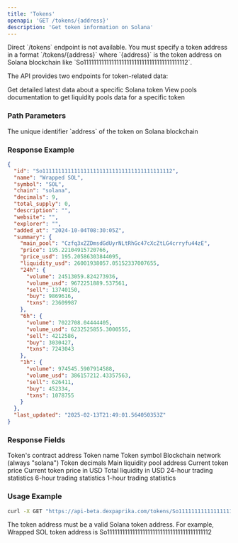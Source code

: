 ```yaml
---
title: 'Tokens'
openapi: 'GET /tokens/{address}'
description: 'Get token information on Solana'
---
```


<Note>
  Direct `/tokens` endpoint is not available. You must specify a token address in a format `/tokens/{address}` where `{address}` is the token address on Solana blockchain like `So11111111111111111111111111111111111111112`.
</Note>

The API provides two endpoints for token-related data:

<Card title="GET /tokens/{address}" icon="circle-info" href="/api-reference/endpoint/tokens">
  Get detailed latest data about a specific Solana token
</Card>

<Card title="GET /tokens/{address}/pools" icon="water" href="/api-reference/endpoint/pools">
  View pools documentation to get liquidity pools data for a specific token
</Card>


### Path Parameters

<ParamField path="address" type="string" required>
  The unique identifier `address` of the token on Solana blockchain
</ParamField>

### Response Example

```json
{
  "id": "So11111111111111111111111111111111111111112",
  "name": "Wrapped SOL",
  "symbol": "SOL",
  "chain": "solana",
  "decimals": 9,
  "total_supply": 0,
  "description": "",
  "website": "",
  "explorer": "",
  "added_at": "2024-10-04T08:30:05Z",
  "summary": {
    "main_pool": "Czfq3xZZDmsdGdUyrNLtRhGc47cXcZtLG4crryfu44zE",
    "price": 195.22104915720766,
    "price_usd": 195.20586303844095,
    "liquidity_usd": 26001938057.05152337007655,
    "24h": {
      "volume": 24513059.824273936,
      "volume_usd": 9672251889.537561,
      "sell": 13740150,
      "buy": 9869616,
      "txns": 23609987
    },
    "6h": {
      "volume": 7022708.04444405,
      "volume_usd": 6232525855.3000555,
      "sell": 4212586,
      "buy": 3030427,
      "txns": 7243043
    },
    "1h": {
      "volume": 974545.5907914588,
      "volume_usd": 386157212.43357563,
      "sell": 626411,
      "buy": 452334,
      "txns": 1078755
    }
  },
  "last_updated": "2025-02-13T21:49:01.564050353Z"
}
```


### Response Fields

<ResponseField name="id" type="string">
  Token's contract address
</ResponseField>

<ResponseField name="name" type="string">
  Token name
</ResponseField>

<ResponseField name="symbol" type="string">
  Token symbol
</ResponseField>

<ResponseField name="chain" type="string">
  Blockchain network (always "solana")
</ResponseField>

<ResponseField name="decimals" type="integer">
  Token decimals
</ResponseField>

<ResponseField name="summary" type="object">
  <Expandable title="Token statistics">
    <ResponseField name="main_pool" type="string">
      Main liquidity pool address
    </ResponseField>
    <ResponseField name="price" type="number">
      Current token price
    </ResponseField>
    <ResponseField name="price_usd" type="number">
      Current token price in USD
    </ResponseField>
    <ResponseField name="liquidity_usd" type="number">
      Total liquidity in USD
    </ResponseField>
    <ResponseField name="24h" type="object">
      24-hour trading statistics
    </ResponseField>
    <ResponseField name="6h" type="object">
      6-hour trading statistics
    </ResponseField>
    <ResponseField name="1h" type="object">
      1-hour trading statistics
    </ResponseField>
  </Expandable>
</ResponseField>


### Usage Example

```bash
curl -X GET "https://api-beta.dexpaprika.com/tokens/So11111111111111111111111111111111111111112"
```

<Note>
  The token address must be a valid Solana token address. For example, Wrapped SOL token address is So11111111111111111111111111111111111111112
</Note>
